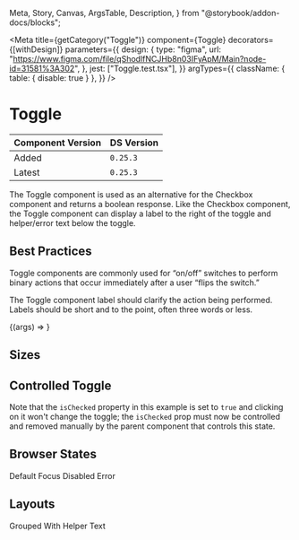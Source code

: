   Meta,
  Story,
  Canvas,
  ArgsTable,
  Description,
} from "@storybook/addon-docs/blocks";

<Meta
  title={getCategory("Toggle")}
  component={Toggle}
  decorators={[withDesign]}
  parameters={{
    design: {
      type: "figma",
      url:
        "https://www.figma.com/file/qShodlfNCJHb8n03IFyApM/Main?node-id=31581%3A302",
    },
    jest: ["Toggle.test.tsx"],
  }}
  argTypes={{
    className: { table: { disable: true } },
  }}
/>

# Toggle

| Component Version | DS Version |
| ----------------- | ---------- |
| Added             | `0.25.3`   |
| Latest            | `0.25.3`   |

<Description of={Toggle} />

The Toggle component is used as an alternative for the Checkbox component and returns a boolean response. Like the Checkbox component, the Toggle component can display a label to the right of the toggle and helper/error text below the toggle.

## Best Practices

Toggle components are commonly used for “on/off” switches to perform binary actions that occur immediately after a user “flips the switch.”

The Toggle component label should clarify the action being performed. Labels should be short and to the point, often three words or less.

<Canvas>
  <Story
    name="Toggle"
    args={{
      labelText: "Test Label",
      size: "lg",
      defaultChecked: false,
      helperText: "This is the helper text!",
      id: "",
      invalidText: "",
      isDisabled: false,
      isInvalid: false,
      isRequired: false,
    }}
  >
    {(args) => <Toggle {...args} />}
  </Story>
</Canvas>

<ArgsTable story="Toggle" />

## Sizes

<Canvas>
  <DSProvider>
    <HStack>
      <VStack>
        <Toggle size={ToggleSizes.Small} defaultChecked={true} labelText="On" />
        <Toggle size={ToggleSizes.Small} labelText="Off" />
      </VStack>
      <VStack>
        <Toggle size={ToggleSizes.Large} defaultChecked={true} labelText="On" />
        <Toggle size={ToggleSizes.Large} labelText="Off" />
      </VStack>
    </HStack>
  </DSProvider>
</Canvas>

## Controlled Toggle

Note that the `isChecked` property in this example is set to `true` and clicking
on it won't change the toggle; the `isChecked` prop must now be controlled
and removed manually by the parent component that controls this state.

<Canvas>
  <DSProvider>
    <HStack>
      <Toggle isChecked={true} labelText="Controlled Toggle" />
    </HStack>
  </DSProvider>
</Canvas>

## Browser States

<Canvas>
  <DSProvider>
    <Grid templateColumns="repeat(4, 1fr)">
      <Box>
        <VStack>
          <Heading level={3}>Default</Heading>
          <Toggle
            size={ToggleSizes.Large}
            defaultChecked={true}
            labelText="On"
          />
          <Toggle size={ToggleSizes.Large} labelText="Off" />
        </VStack>
      </Box>
      <Box>
        <VStack>
          <Heading level={3}>Focus</Heading>
          <Toggle
            size={ToggleSizes.Large}
            defaultChecked={true}
            labelText="On"
          />
          <Toggle size={ToggleSizes.Large} labelText="Off" />
        </VStack>
      </Box>
      <Box>
        <VStack>
          <Heading level={3}>Disabled</Heading>
          <Toggle
            size={ToggleSizes.Large}
            defaultChecked={true}
            isDisabled={true}
            labelText="On"
          />
          <Toggle size={ToggleSizes.Large} labelText="Off" isDisabled={true} />
        </VStack>
      </Box>
      <Box>
        <VStack>
          <Heading level={3}>Error</Heading>
          <Toggle
            size={ToggleSizes.Large}
            defaultChecked={true}
            labelText="On"
            isInvalid={true}
          />
          <Toggle size={ToggleSizes.Large} labelText="Off" isInvalid={true} />
        </VStack>
      </Box>
    </Grid>
  </DSProvider>
</Canvas>

## Layouts

<Canvas>
  <DSProvider>
    <Box>
      <Heading level={3}>Grouped</Heading>
      <VStack>
        <Toggle defaultChecked={true} labelText="On" />
        <Toggle defaultChecked={true} labelText="On" />
        <Toggle defaultChecked={true} labelText="On" />
        <Toggle defaultChecked={true} labelText="On" />
        <Toggle defaultChecked={true} labelText="On" />
      </VStack>
    </Box>
    <Box>
      <Heading level={3}>With Helper Text</Heading>
      <Toggle
        defaultChecked={true}
        labelText="On"
        helperText="Component Helper Text"
      />
    </Box>
  </DSProvider>
</Canvas>
